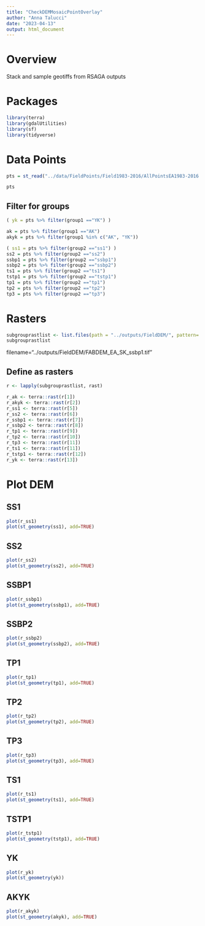 ```yaml
---
title: "CheckDEMMosaicPointOverlay"
author: "Anna Talucci"
date: "2023-04-13"
output: html_document
---
```



# Overview

Stack and sample geotiffs from RSAGA outputs

# Packages 

```r
library(terra)
library(gdalUtilities)
library(sf)
library(tidyverse)
```

# Data Points

```r
pts = st_read("../data/FieldPoints/Field1983-2016/AllPointsEA1983-2016.shp", "AllPointsEA1983-2016") 
```
```r
pts
```

## Filter for groups
```r

( yk = pts %>% filter(group1 =="YK") )

ak = pts %>% filter(group1 =="AK") 
akyk = pts %>% filter(group1 %in% c("AK", "YK")) 
```

```r
( ss1 = pts %>% filter(group2 =="ss1") )
ss2 = pts %>% filter(group2 =="ss2")
ssbp1 = pts %>% filter(group2 =="ssbp1")
ssbp2 = pts %>% filter(group2 =="ssbp2")
ts1 = pts %>% filter(group2 =="ts1")
tstp1 = pts %>% filter(group2 =="tstp1")
tp1 = pts %>% filter(group2 =="tp1")
tp2 = pts %>% filter(group2 =="tp2")
tp3 = pts %>% filter(group2 =="tp3")
```

# Rasters


```r
subgrouprastlist <- list.files(path = "../outputs/FieldDEM/", pattern='.tif$', all.files= T, full.names= T)
subgrouprastlist
```
filename="../outputs/FieldDEM/FABDEM_EA_SK_ssbp1.tif"

## Define as rasters
```r
r <- lapply(subgrouprastlist, rast)
```



```r
r_ak <- terra::rast(r[1])
r_akyk <- terra::rast(r[2])
r_ss1 <- terra::rast(r[5])
r_ss2 <- terra::rast(r[6])
r_ssbp1 <- terra::rast(r[7])
r_ssbp2 <- terra::rast(r[8])
r_tp1 <- terra::rast(r[9])
r_tp2 <- terra::rast(r[10])
r_tp3 <- terra::rast(r[11])
r_ts1 <- terra::rast(r[11])
r_tstp1 <- terra::rast(r[12])
r_yk <- terra::rast(r[13])
```

# Plot DEM

## SS1
```r
plot(r_ss1)
plot(st_geometry(ss1), add=TRUE)
```

## SS2
```r
plot(r_ss2)
plot(st_geometry(ss2), add=TRUE)
```

## SSBP1
```r
plot(r_ssbp1)
plot(st_geometry(ssbp1), add=TRUE)
```

## SSBP2
```r
plot(r_ssbp2)
plot(st_geometry(ssbp2), add=TRUE)
```

## TP1
```r
plot(r_tp1)
plot(st_geometry(tp1), add=TRUE)
```

## TP2
```r
plot(r_tp2)
plot(st_geometry(tp2), add=TRUE)
```

## TP3
```r
plot(r_tp3)
plot(st_geometry(tp3), add=TRUE)
```

## TS1
```r
plot(r_ts1)
plot(st_geometry(ts1), add=TRUE)
```

## TSTP1
```r
plot(r_tstp1)
plot(st_geometry(tstp1), add=TRUE)
```

## YK
```r
plot(r_yk)
plot(st_geometry(yk))
```
## AKYK
```r
plot(r_akyk)
plot(st_geometry(akyk), add=TRUE)
```